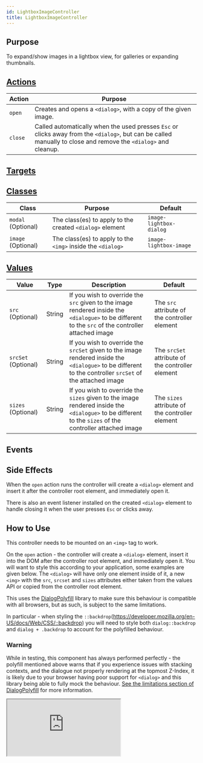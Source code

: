 ```yaml
---
id: LightboxImageController
title: LightboxImageController
---
```




## Purpose

To expand/show images in a lightbox view, for galleries or expanding thumbnails.


## [Actions](https://stimulus.hotwire.dev/reference/actions)

| Action | Purpose |
| --- | --- |
| `open` | Creates and opens a `<dialog>`, with a copy of the given image. |
| `close` | Called automatically when the used presses `Esc` or clicks away from the `<dialog>`, but can be called manually to close and remove the `<dialog>` and cleanup. |

## [Targets](https://stimulus.hotwire.dev/reference/targets)
<NoTargets/>

## [Classes](https://stimulus.hotwire.dev/reference/classes)

| Class | Purpose | Default |
| --- | --- | --- |
| `modal` (Optional) | The class(es) to apply to the created `<dialog>` element | `image-lightbox-dialog` |
| `image` (Optional)| The class(es) to apply to the `<img>` inside the `<dialog>` | `image-lightbox-image` |

## [Values](https://stimulus.hotwire.dev/reference/values)

| Value | Type | Description | Default |
| --- | --- | --- | --- |
| `src` (Optional) | String | If you wish to override the `src` given to the image rendered inside the `<dialogue>`  to be different to the `src` of the controller attached image | The `src` attribute of the controller element |
| `srcSet` (Optional) | String | If you wish to override the `srcSet` given to the image rendered inside the `<dialogue>`  to be different to the controller `srcSet` of the attached image | The `srcSet` attribute of the controller element |
| `sizes` (Optional) | String | If you wish to override the `sizes` given to the image rendered inside the `<dialogue>`  to be different to the `sizes` of the controller attached image | The `sizes` attribute of the controller element |

## Events
<NoEvents/>

## Side Effects

When the `open` action runs the controller will create a `<dialog>` element and insert it after the controller root element, and immediately open it.

There is also an event listener installed on the created `<dialog>` element to handle closing it when the user presses `Esc` or clicks away.



## How to Use

This controller needs to be mounted on an `<img>` tag to work.

On the `open` action - the controller will create a `<dialog>` element, insert it into the DOM after the controller root element, and immediately open it. You will want to style this according to your application, some examples are given below.
The `<dialog>` will have only one element inside of it, a new `<img>` with the `src`, `srcset` and `sizes` attributes either taken from the values API or copied from the controller root element.

This uses the [DialogPolyfill](https://github.com/GoogleChrome/dialog-polyfill) library to make sure this behaviour is compatible with all browsers, but as such, is subject to the same limitations.

In particular - when styling the `::backdrop`(https://developer.mozilla.org/en-US/docs/Web/CSS/::backdrop) you will need to style both `dialog::backdrop` and `dialog + .backdrop` to account for the polyfilled behaviour.

### Warning

While in testing, this component has always performed perfectly - the polyfill mentioned above warns that if you experience issues with stacking contexts, and the dialogue not properly rendering at the topmost Z-Index, it is likely due to your browser having poor support for `<dialog>` and this library being able
to fully mock the behaviour. [See the limitations section of DialogPolyfill](https://github.com/GoogleChrome/dialog-polyfill#limitations) for more
information.



<iframe
  src="https:///stimulus-library.netlify.app/controllers/lightbox_image_controller.html"
  style={{width: "100%", height: "500px", border: "0", borderRadius: "4px", overflow: "hidden"}}
  sandbox="allow-forms allow-modals allow-popups allow-presentation allow-same-origin allow-scripts"
/>
